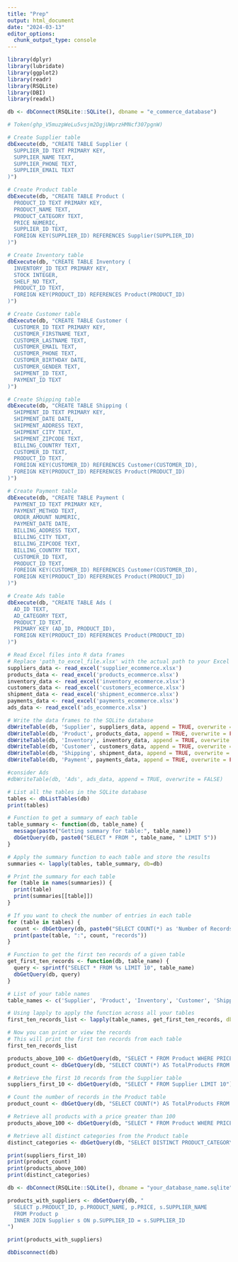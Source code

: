 ```yaml
---
title: "Prep"
output: html_document
date: "2024-03-13"
editor_options: 
  chunk_output_type: console
---
```


```r

library(dplyr)
library(lubridate)
library(ggplot2)
library(readr)
library(RSQLite)
library(DBI)
library(readxl)

```

```r

db <- dbConnect(RSQLite::SQLite(), dbname = "e_commerce_database")

# Token(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)
```


```r

# Create Supplier table
dbExecute(db, "CREATE TABLE Supplier (
  SUPPLIER_ID TEXT PRIMARY KEY,
  SUPPLIER_NAME TEXT,
  SUPPLIER_PHONE TEXT,
  SUPPLIER_EMAIL TEXT
)")

# Create Product table
dbExecute(db, "CREATE TABLE Product (
  PRODUCT_ID TEXT PRIMARY KEY,
  PRODUCT_NAME TEXT,
  PRODUCT_CATEGORY TEXT,
  PRICE NUMERIC,
  SUPPLIER_ID TEXT,
  FOREIGN KEY(SUPPLIER_ID) REFERENCES Supplier(SUPPLIER_ID)
)")

# Create Inventory table
dbExecute(db, "CREATE TABLE Inventory (
  INVENTORY_ID TEXT PRIMARY KEY,
  STOCK INTEGER,
  SHELF_NO TEXT,
  PRODUCT_ID TEXT,
  FOREIGN KEY(PRODUCT_ID) REFERENCES Product(PRODUCT_ID)
)")

# Create Customer table
dbExecute(db, "CREATE TABLE Customer (
  CUSTOMER_ID TEXT PRIMARY KEY,
  CUSTOMER_FIRSTNAME TEXT,
  CUSTOMER_LASTNAME TEXT,
  CUSTOMER_EMAIL TEXT,
  CUSTOMER_PHONE TEXT,
  CUSTOMER_BIRTHDAY DATE,
  CUSTOMER_GENDER TEXT,
  SHIPMENT_ID TEXT,
  PAYMENT_ID TEXT
)")

# Create Shipping table
dbExecute(db, "CREATE TABLE Shipping (
  SHIPMENT_ID TEXT PRIMARY KEY,
  SHIPMENT_DATE DATE,
  SHIPMENT_ADDRESS TEXT,
  SHIPMENT_CITY TEXT,
  SHIPMENT_ZIPCODE TEXT,
  BILLING_COUNTRY TEXT,
  CUSTOMER_ID TEXT,
  PRODUCT_ID TEXT,
  FOREIGN KEY(CUSTOMER_ID) REFERENCES Customer(CUSTOMER_ID),
  FOREIGN KEY(PRODUCT_ID) REFERENCES Product(PRODUCT_ID)
)")

# Create Payment table
dbExecute(db, "CREATE TABLE Payment (
  PAYMENT_ID TEXT PRIMARY KEY,
  PAYMENT_METHOD TEXT,
  ORDER_AMOUNT NUMERIC,
  PAYMENT_DATE DATE,
  BILLING_ADDRESS TEXT,
  BILLING_CITY TEXT,
  BILLING_ZIPCODE TEXT,
  BILLING_COUNTRY TEXT,
  CUSTOMER_ID TEXT,
  PRODUCT_ID TEXT,
  FOREIGN KEY(CUSTOMER_ID) REFERENCES Customer(CUSTOMER_ID),
  FOREIGN KEY(PRODUCT_ID) REFERENCES Product(PRODUCT_ID)
)")

# Create Ads table
dbExecute(db, "CREATE TABLE Ads (
  AD_ID TEXT,
  AD_CATEGORY TEXT,
  PRODUCT_ID TEXT,
  PRIMARY KEY (AD_ID, PRODUCT_ID),
  FOREIGN KEY(PRODUCT_ID) REFERENCES Product(PRODUCT_ID)
)")


```

```r

# Read Excel files into R data frames
# Replace 'path_to_excel_file.xlsx' with the actual path to your Excel files
suppliers_data <- read_excel('supplier_ecommerce.xlsx')
products_data <- read_excel('products_ecommerce.xlsx')
inventory_data <- read_excel('inventory_ecommerce.xlsx')
customers_data <- read_excel('customers_ecommerce.xlsx')
shipment_data <- read_excel('shipment_ecommerce.xlsx')
payments_data <- read_excel('payments_ecommerce.xlsx')
ads_data <- read_excel('ads_ecommerce.xlsx')
```

```r
# Write the data frames to the SQLite database
dbWriteTable(db, 'Supplier', suppliers_data, append = TRUE, overwrite = FALSE)
dbWriteTable(db, 'Product', products_data, append = TRUE, overwrite = FALSE)
dbWriteTable(db, 'Inventory', inventory_data, append = TRUE, overwrite = FALSE)
dbWriteTable(db, 'Customer', customers_data, append = TRUE, overwrite = FALSE)
dbWriteTable(db, 'Shipping', shipment_data, append = TRUE, overwrite = FALSE)
dbWriteTable(db, 'Payment', payments_data, append = TRUE, overwrite = FALSE)

#consider Ads
#dbWriteTable(db, 'Ads', ads_data, append = TRUE, overwrite = FALSE)
```


```r

# List all the tables in the SQLite database
tables <- dbListTables(db)
print(tables)

# Function to get a summary of each table
table_summary <- function(db, table_name) {
  message(paste("Getting summary for table:", table_name))
  dbGetQuery(db, paste0("SELECT * FROM ", table_name, " LIMIT 5"))
}

# Apply the summary function to each table and store the results
summaries <- lapply(tables, table_summary, db=db)

# Print the summary for each table
for (table in names(summaries)) {
  print(table)
  print(summaries[[table]])
}

# If you want to check the number of entries in each table
for (table in tables) {
  count <- dbGetQuery(db, paste0("SELECT COUNT(*) as 'Number of Records' FROM ", table))
  print(paste(table, ":", count, "records"))
}

```

```r

# Function to get the first ten records of a given table
get_first_ten_records <- function(db, table_name) {
  query <- sprintf("SELECT * FROM %s LIMIT 10", table_name)
  dbGetQuery(db, query)
}

# List of your table names
table_names <- c('Supplier', 'Product', 'Inventory', 'Customer', 'Shipping', 'Payment')

# Using lapply to apply the function across all your tables
first_ten_records_list <- lapply(table_names, get_first_ten_records, db = db)

# Now you can print or view the records
# This will print the first ten records from each table
first_ten_records_list

products_above_100 <- dbGetQuery(db, "SELECT * FROM Product WHERE PRICE > 100")
product_count <- dbGetQuery(db, "SELECT COUNT(*) AS TotalProducts FROM Product")


```

```r
# Retrieve the first 10 records from the Supplier table
suppliers_first_10 <- dbGetQuery(db, "SELECT * FROM Supplier LIMIT 10")

# Count the number of records in the Product table
product_count <- dbGetQuery(db, "SELECT COUNT(*) AS TotalProducts FROM Product")

# Retrieve all products with a price greater than 100
products_above_100 <- dbGetQuery(db, "SELECT * FROM Product WHERE PRICE > 100")

# Retrieve all distinct categories from the Product table
distinct_categories <- dbGetQuery(db, "SELECT DISTINCT PRODUCT_CATEGORY FROM Product")

print(suppliers_first_10)
print(product_count)
print(products_above_100)
print(distinct_categories)

```

```r
db <- dbConnect(RSQLite::SQLite(), dbname = "your_database_name.sqlite")

products_with_suppliers <- dbGetQuery(db, "
  SELECT p.PRODUCT_ID, p.PRODUCT_NAME, p.PRICE, s.SUPPLIER_NAME 
  FROM Product p
  INNER JOIN Supplier s ON p.SUPPLIER_ID = s.SUPPLIER_ID
")

print(products_with_suppliers)
```

```r
dbDisconnect(db)
```

